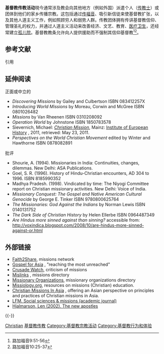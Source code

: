 {{基督教}}
'''基督教传教活动'''現今通常涉及教会向其他地方（例如外国）派遣个人（[[传教士|传教士]]）或团体到他们的家乡传播宗教。这包括通过[[传福音|传福音]]、吸引新信徒来使基督教扩张，以及其他人道主义工作，例如照顾穷人和弱势人群。传教团体拥有传讲基督教信仰、管理圣礼的权力，并通过人道主义活动来改善经济、文艺、教育、[[医疗卫生|医疗卫生]]，还经常建立[[孤儿院|孤儿院]]。基督教教条允许向人提供援助而不强制其信仰基督教<ref>路加福音9:51-56</ref><ref>路加福音10:25-37</ref>。

== 参考文献 ==
; 引用 
{{Reflist|30em}}

== 延伸阅读 ==
{{refbegin}}
; 正面或中立的
* ''Discovering Missions'' by Gailey and Culbertson ISBN 083412257X
* ''Introducing World Missions'' by Moreau, Corwin and McGree ISBN 0801026482
* ''Missions'' by Van Rheenen ISBN 0310208092
* ''Operation World'' by Johnstone ISBN 1850783578
* Sievernich, Michael: [http://nbn-resolving.de/urn:nbn:de:0159-2011050991 ''Christian Mission''], Mainz: [http://www.ieg-mainz.de/likecms/index.php Institute of European History] {{Wayback|url=http://www.ieg-mainz.de/likecms/index.php |date=20160219021834 }}, 2011, retrieved: May 23, 2011.
* ''Perspectives on the World Christian Movement'' edited by Winter and Hawthorne ISBN 0878082891

; 批评
* Shourie, A. (1994). Missionaries in India: Continuities, changes, dilemmas. New Delhi: ASA Publications.
* Goel, S. R. (1996). History of Hindu-Christian encounters, AD 304 to 1996. ISBN 8185990352
* Madhya Pradesh. (1998). Vindicated by time: The Niyogi Committee report on Christian missionary activities. New Delhi: Voice of India. 
* ''Missionary Conquest: The Gospel and Native American Cultural Genocide'' by George E. Tinker ISBN 9780800625764
* ''The Missionaries: God Against the Indians'' by Norman Lewis ISBN 0140131752
* ''The Dark Side of Christian History'' by Helen Ellerbe ISBN 0964487349
* ''Are Hindus more sinned against than sinning?'' accessible from: http://voxindica.blogspot.com/2008/10/are-hindus-more-sinned-against-or.html
{{refend}}

== 外部链接 ==
*[https://web.archive.org/web/20191203145436/http://faith2share.net/ Faith2Share], missions network
*[http://www.gfa.org/ Gospel for Asia] {{Wayback|url=http://www.gfa.org/ |date=20120127003640 }}, "reaching the most unreached"
*[https://archive.is/20130112210644/http://crusadewatch.org/index.php Crusade Watch], criticism of missions
*[http://mislinks.org Mislinks] {{Wayback|url=http://mislinks.org/ |date=20200722113046 }}, missions directory
*[https://web.archive.org/web/20180710042119/http://www.missions-trip.com/senders.php Missionary Organizations], missionary organizations directory
*[https://web.archive.org/web/20171223182839/http://www.missiology.org/ Missiology.org], resources on missions (Christian) education.
*[http://www.abigmission.com/ Christian Missions In Asia] {{Wayback|url=http://www.abigmission.com/ |date=20111007222946 }}, offering an Asian perspective on principles and practices of Christian missions in Asia.
*[https://web.archive.org/web/20070107225311/http://www2.unil.ch/lefaitmissionnaire/ LFM. Social sciences & missions (academic journal)]
*[https://web.archive.org/web/20120111132848/http://www.lighthouselibrary.com/pdf/GENERAL%20TEACHINGS%20%5BA%20-%20K%5D/APOSTLES%2C%20THE%20NEW%20%5BLen%20Hjalmarson%5D.pdf Hjalmarson, Len (2002). The new apostles]

{{-}}
{{基督}}
{{基督教页脚}}
{{天主教}}

[[Category:各宗教传教活动|Christian]]
[[Category:基督教传教|]]
[[Category:基督教宗教活动|Category:基督教宗教活动]]
[[Category:基督教行为和体验|Category:基督教行为和体验]]
